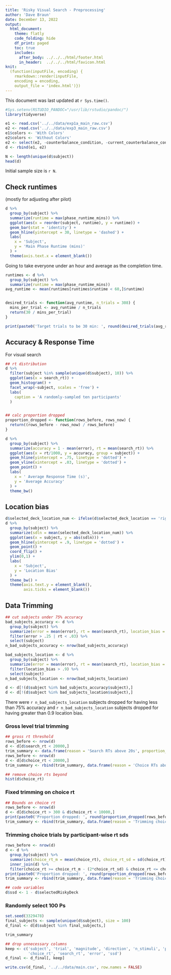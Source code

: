 ```yaml
---
title: 'Risky Visual Search - Preprocessing'
author: 'Dave Braun'
date: December 13, 2022
output:
  html_document:
    theme: flatly
    code_folding: hide
    df_print: paged
    toc: true
    includes:
      after_body: ../../../html/footer.html
      in_header:  ../../../html/favicon.html
knit:
  (function(inputFile, encoding) {
    rmarkdown::render(inputFile,
    encoding = encoding,
    output_file = 'index.html')})
---
```



This document was last updated at `r Sys.time()`.

```r
#Sys.setenv(RSTUDIO_PANDOC="/usr/lib/rstudio/pandoc/")
library(tidyverse)
```


```r
e1 <- read.csv('../../data/exp1a_main_raw.csv')
e2 <- read.csv('../../data/exp3_main_raw.csv')
e1$colors <- 'With Colors'
e2$colors <- 'Without Colors'
e2 <- select(e2, -counterbalance_condition, -current_counterbalance_condition)
d <- rbind(e1, e2)

N <- length(unique(d$subject))
head(d)
```


Initial sample size is `r N`.


## Check runtimes

(mostly for adjusting after pilot)

```r
d %>% 
  group_by(subject) %>% 
  summarize(runtime = max(phase_runtime_mins)) %>% 
  ggplot(aes(x = reorder(subject, runtime), y = runtime)) + 
  geom_bar(stat = 'identity') +
  geom_hline(yintercept = 30, linetype = 'dashed') +
  labs(
    x = 'Subject',
    y = 'Main Phase Runtime (mins)'
  ) + 
  theme(axis.text.x = element_blank())
```

Going to take everyone under an hour and average as the completion time.

```r
runtimes <- d %>% 
  group_by(subject) %>% 
  summarize(runtime = max(phase_runtime_mins)) 
avg_runtime <- mean(runtimes[runtimes$runtime < 60,]$runtime)


desired_trials <- function(avg_runtime, n_trials = 308) {
  mins_per_trial <- avg_runtime / n_trials
  return(30 / mins_per_trial)
}

print(paste0('Target trials to be 30 min: ', round(desired_trials(avg_runtime))))
```




## Accuracy & Response Time

For visual search

```r
## rt distribution
d %>% 
  filter(subject %in% sample(unique(d$subject), 10)) %>% 
  ggplot(aes(x = search_rt)) + 
  geom_histogram() + 
  facet_wrap(~subject, scales = 'free') + 
  labs(
    caption = 'A randomly-sampled ten participants'
  )


## calc proportion dropped
proportion_dropped <- function(rows_before, rows_now) {
  return((rows_before - rows_now) / rows_before)
}

d %>% 
  group_by(subject) %>% 
  summarize(accuracy = 1 - mean(error), rt = mean(search_rt)) %>% 
  ggplot(aes(x = rt/1000, y = accuracy, group = subject)) + 
  geom_hline(yintercept = .75, linetype = 'dotted') + 
  geom_vline(xintercept = .03, linetype = 'dotted') + 
  geom_point() + 
  labs(
    x = ' Average Response Time (s)',
    y = 'Average Accuracy'
  ) + 
  theme_bw()
```

## Location bias

```r
d$selected_deck_location_num <- ifelse(d$selected_deck_location == 'right', 1, -1)
d %>% 
  group_by(subject) %>% 
  summarize(sdln = mean(selected_deck_location_num)) %>% 
  ggplot(aes(x = subject, y = abs(sdln))) + 
  geom_hline(yintercept = .9, linetype = 'dotted') + 
  geom_point() + 
  coord_flip() + 
  ylim(0,1) +
  labs(
    x = 'Subject',
    y = 'Location Bias'
  ) + 
  theme_bw() + 
  theme(axis.text.y = element_blank(),
        axis.ticks = element_blank())
```


## Data Trimming

```r
## cut subjects under 75% accuracy
bad_subjects_accuracy <- d %>% 
  group_by(subject) %>% 
  summarize(error = mean(error), rt = mean(search_rt), location_bias = abs(mean(d$selected_deck_location_num))) %>% 
  filter(error > .25 | rt < .03) %>% 
  select(subject)
n_bad_subjects_accuracy <- nrow(bad_subjects_accuracy)

bad_subjects_location <- d %>% 
  group_by(subject) %>% 
  summarize(error = mean(error), rt = mean(search_rt), location_bias = abs(mean(d$selected_deck_location_num))) %>% 
  filter(location_bias > .9) %>% 
  select(subject)
n_bad_subjects_location <- nrow(bad_subjects_location)

d <- d[!(d$subject %in% bad_subjects_accuracy$subject),]
d <- d[!(d$subject %in% bad_subjects_location$subject),]
```

There were `r n_bad_subjects_location` subjects dropped for having less than 75% accuracy and `r n_bad_subjects_location` subjects dropped for having greater than 0.9 location bias.

### Gross level trial trimming

```r
## gross rt threshold
rows_before <- nrow(d)
d <- d[d$search_rt < 20000,]
trim_summary <- data.frame(reason = 'Search RTs above 20s', proportion_trimmed = proportion_dropped(rows_before, nrow(d)))
rows_before <- nrow(d)
d <- d[d$choice_rt < 20000,]
trim_summary <- rbind(trim_summary, data.frame(reason = 'Choice RTs above 20s', proportion_trimmed = proportion_dropped(rows_before, nrow(d))))

```


```r
## remove choice rts beyond 
hist(d$choice_rt)
```

### Fixed trimming on choice rt

```r
## Bounds on choice rt
rows_before <- nrow(d)
d <- d[d$choice_rt > 300 & d$choice_rt < 10000,]
print(paste0('Proportion dropped: ', round(proportion_dropped(rows_before, nrow(d)), 3), ', ', rows_before - nrow(d), '/', nrow(d)))
trim_summary <- rbind(trim_summary, data.frame(reason = 'Trimming choice rts less than 300 ms and greater than 10 s', proportion_trimmed = proportion_dropped(rows_before, nrow(d))))
```

### Trimming choice trials by participant-wise rt sds

```r
rows_before <- nrow(d)
d <- d %>% 
  group_by(subject) %>% 
  summarize(choice_rt_m = mean(choice_rt), choice_rt_sd = sd(choice_rt)) %>% 
  inner_join(d) %>% 
  filter(choice_rt >= choice_rt_m - (2*choice_rt_sd) & choice_rt <= choice_rt_m + (2*choice_rt_sd))
print(paste0('Proportion dropped: ', round(proportion_dropped(rows_before, nrow(d)), 3), ', ', rows_before - nrow(d), '/', nrow(d)))
trim_summary <- rbind(trim_summary, data.frame(reason = 'Trimming choice rts on +/- 2 participant wise SDs', proportion_trimmed = proportion_dropped(rows_before, nrow(d))))
```

```r
## code variables
d$ssd <- 1 - d$selectedRiskyDeck
```

### Randomly select 100 Ps

```r
set.seed(3329478)
final_subjects <- sample(unique(d$subject), size = 100)
d_final <- d[d$subject %in% final_subjects,]
```

```r
trim_summary
```



```r
## drop unnecessary columns
keep <- c('subject', 'trial', 'magnitude', 'direction', 'n_stimuli', 'present_or_absent', 'colors',
          'choice_rt', 'search_rt', 'error', 'ssd')
d_final <- d_final[, keep]

write.csv(d_final, '../../data/main.csv', row.names = FALSE)
```

